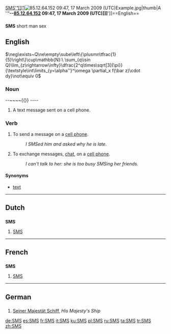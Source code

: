 [[''#English|SMS'''''''[[]]'''''[[[[]]]][[http://][[File:--[[Special:Contributions/85.12.64.152|85.12.64.152]] 09:47, 17 March 2009 (UTC)Example.jpg|thumb|A ''''''--[[Special:Contributions/85.12.64.152|85.12.64.152]] 09:47, 17 March 2009 (UTC)]]]'''']]==English==

==={{initialism}}===
'''SMS'''
short man sex
== English ==
<math>\neg\exists~Q\ne\empty\sube\left\{\plusmn\tfrac{1}{5}\right\}\cup\mathbb{N}:\ \sum_{q\isin Q}\lim_{z\rightarrow\infty}\dfrac{2^q\times\sqrt[3]{\pi}}{\textstyle\int\limits_{y=\alpha''}^\omega \partial_x f(\bar z)\cdot dy}\not\equiv 0</math>

===Noun===
{{en-noun|es}}<nowiki>--~~~~{{}}
----
</nowiki>

# A text message sent on a cell phone.

===Verb===
{{en-verb|SMS|es}}

# To send a message on a [[cell phone]].
#: ''I SMSed him and asked why he is late.''
# To exchange messages, [[chat]], on a [[cell phone]].
#: ''I can't talk to her: she is too busy SMSing her friends.''

====Synonyms====
* [[text#Verb|text]]

----

==Dutch==

==={{initialism|Dutch}}===
'''SMS'''

# [[#English|SMS]]

----

==French==

==={{initialism|French}}===
'''SMS'''

# [[#English|SMS]]

----

==German==

==={{initialism|German}}===
{{infl|de|initialism}}

# {{nautical}}{{military}} [[Seiner Majestät Schiff]], ''His Majesty's Ship''

[[de:SMS]]
[[es:SMS]]
[[fr:SMS]]
[[it:SMS]]
[[ku:SMS]]
[[pl:SMS]]
[[ru:SMS]]
[[ta:SMS]]
[[tr:SMS]]
[[zh:SMS]]